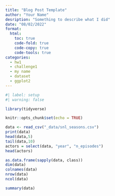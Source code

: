 ```yaml
---
title: "Blog Post Template"
author: "Your Name"
desription: "Something to describe what I did"
date: "08/02/2022"
format:
  html:
    toc: true
    code-fold: true
    code-copy: true
    code-tools: true
categories:
  - hw1
  - challenge1
  - my name
  - dataset
  - ggplot2
---
```


```r
#| label: setup
#| warning: false

library(tidyverse)

knitr::opts_chunk$set(echo = TRUE)
```




```r
data <- read_csv("_data/snl_seasons.csv")
print(data)
head(data,5)
tail(data,10)
actors = select(data, "year", "n_episodes")
head(actors)
```


```r
as.data.frame(sapply(data, class))
dim(data)
colnames(data)
nrow(data)
ncol(data)
```

```r
summary(data)
```



